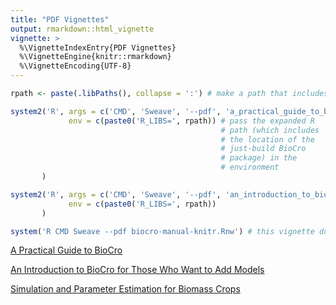 ```yaml
---
title: "PDF Vignettes"
output: rmarkdown::html_vignette
vignette: >
  %\VignetteIndexEntry{PDF Vignettes}
  %\VignetteEngine{knitr::rmarkdown}
  %\VignetteEncoding{UTF-8}
---
```

```r
rpath <- paste(.libPaths(), collapse = ':') # make a path that includes where pkgdown installed BioCro

system2('R', args = c('CMD', 'Sweave', '--pdf', 'a_practical_guide_to_biocro.Rnw'),
             env = c(paste0('R_LIBS=', rpath)) # pass the expanded R
                                               # path (which includes
                                               # the location of the
                                               # just-build BioCro
                                               # package) in the
                                               # environment
       )

system2('R', args = c('CMD', 'Sweave', '--pdf', 'an_introduction_to_biocro.Rnw'),
             env = c(paste0('R_LIBS=', rpath))
       )

system('R CMD Sweave --pdf biocro-manual-knitr.Rnw') # this vignette doesn't need BioCro
```

<!--
<iframe src="a_practical_guide_to_biocro.pdf"/>
<iframe src="an_introduction_to_biocro.pdf"/>
<iframe src="biocro-manual-knitr.pdf"/>
-->

[A Practical Guide to BioCro](a_practical_guide_to_biocro.pdf)

[An Introduction to BioCro for Those Who Want to Add Models](an_introduction_to_biocro.pdf)

[Simulation and Parameter Estimation for Biomass Crops](biocro-manual-knitr.pdf)
